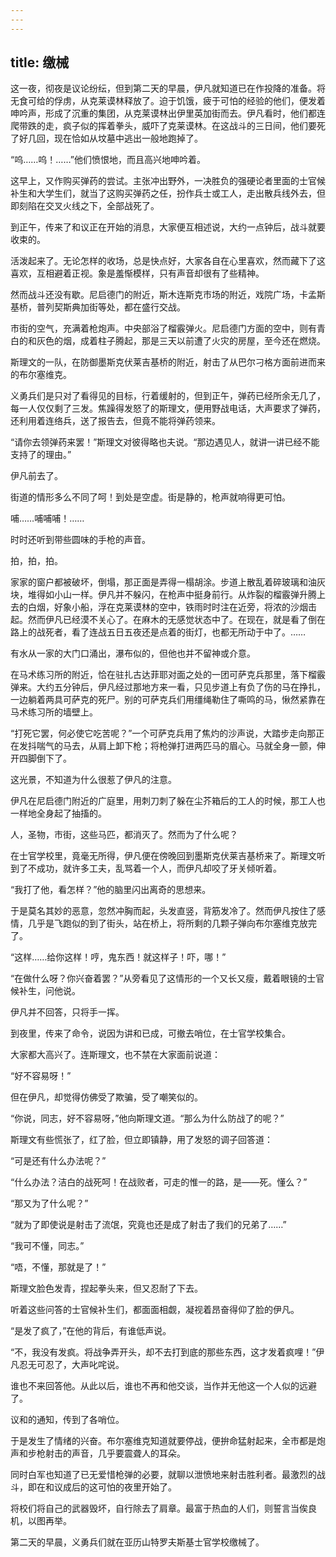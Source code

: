```yaml
---
---
---
```

title: 缴械
---



这一夜，彻夜是议论纷纭，但到第二天的早晨，伊凡就知道已在作投降的准备。将无食可给的俘虏，从克莱谟林释放了。迫于饥饿，疲于可怕的经验的他们，便发着呻吟声，形成了沉重的集团，从克莱谟林出伊里英加街而去。伊凡看时，他们都连爬带跌的走，疯子似的挥着拳头，威吓了克莱谟林。在这战斗的三日间，他们要死了好几回，现在恰如从坟墓中逃出一般地跑掉了。

“呜……呜！……”他们愤恨地，而且高兴地呻吟着。

这早上，又作购买弹药的尝试。主张冲出野外，一决胜负的强硬论者里面的士官候补生和大学生们，就当了这购买弹药之任，扮作兵士或工人，走出散兵线外去，但即刻陷在交叉火线之下，全部战死了。

到正午，传来了和议正在开始的消息，大家便互相述说，大约一点钟后，战斗就要收束的。

活泼起来了。无论怎样的收场，总是快点好，大家各自在心里喜欢，然而藏下了这喜欢，互相避着正视。象是羞惭模样，只有声音却很有了些精神。

然而战斗还没有歇。尼启德门的附近，斯木连斯克市场的附近，戏院广场，卡孟斯基桥，普列契斯典加街等处，都在盛行交战。

市街的空气，充满着枪炮声。中央部浴了榴霰弹火。尼启德门方面的空中，则有青白的和灰色的烟，成着柱子腾起，那是三天以前遭了火灾的房屋，至今还在燃烧。

斯理文的一队，在防御墨斯克伏莱吉基桥的附近，射击了从巴尔刁格方面前进而来的布尔塞维克。

义勇兵们是只对了看得见的目标，行着缓射的，但到正午，弹药已经所余无几了，每一人仅仅剩了三发。焦躁得发怒了的斯理文，便用野战电话，大声要求了弹药，还利用着连络兵，送了报告去，但竟不能将弹药领来。

“请你去领弹药来罢！”斯理文对彼得略也夫说。“那边遇见人，就讲一讲已经不能支持了的理由。”

伊凡前去了。

街道的情形多么不同了呵！到处是空虚。街是静的，枪声就响得更可怕。

哺……哺哺哺！……

时时还听到带些圆味的手枪的声音。

拍，拍，拍。

家家的窗户都被破坏，倒塌，那正面是弄得一榻胡涂。步道上散乱着碎玻璃和油灰块，堆得如小山一样。伊凡并不躲闪，在枪声中挺身前行。从炸裂的榴霰弹升腾上去的白烟，好象小船，浮在克莱谟林的空中，铁雨时时注在近旁，将浓的沙烟击起。然而伊凡已经漠不关心了。在麻木的无感觉状态中了。在现在，就是看了倒在路上的战死者，看了连战五日五夜还是点着的街灯，也都无所动于中了。……

有水从一家的大门口涌出，瀑布似的，但他也并不留神或介意。

在马术练习所的附近，恰在驻扎古达菲耶对面之处的一团可萨克兵那里，落下榴霰弹来。大约五分钟后，伊凡经过那地方来一看，只见步道上有负了伤的马在挣扎，一边躺着两具可萨克的死尸。别的可萨克兵们用缰绳勒住了嘶鸣的马，愀然紧靠在马术练习所的墙壁上。

“打死它罢，何必使它吃苦呢？”一个可萨克兵用了焦灼的沙声说，大踏步走向那正在发抖喘气的马去，从肩上卸下枪；将枪弹打进两匹马的眉心。马就全身一颤，伸开四脚倒下了。

这光景，不知道为什么很惹了伊凡的注意。

伊凡在尼启德门附近的广庭里，用刺刀刺了躲在尘芥箱后的工人的时候，那工人也一样地全身起了抽搐的。

人，圣物，市街，这些马匹，都消灭了。然而为了什么呢？

在士官学校里，竟毫无所得，伊凡便在傍晚回到墨斯克伏莱吉基桥来了。斯理文听到了不成功，就许多工夫，乱骂着一个人，而伊凡却咬了牙关倾听着。

“我打了他，看怎样？”他的脑里闪出离奇的思想来。

于是莫名其妙的恶意，忽然冲胸而起，头发直竖，背筋发冷了。然而伊凡按住了感情，几乎是飞跑似的到了街头，站在桥上，将所剩的几颗子弹向布尔塞维克放完了。

“这样……给你这样！哼，鬼东西！就这样子！吓，哪！”

“在做什么呀？你兴奋着罢？”从旁看见了这情形的一个又长又瘦，戴着眼镜的士官候补生，问他说。

伊凡并不回答，只将手一挥。

到夜里，传来了命令，说因为讲和已成，可撤去哨位，在士官学校集合。

大家都大高兴了。连斯理文，也不禁在大家面前说道：

“好不容易呀！”

但在伊凡，却觉得仿佛受了欺骗，受了嘲笑似的。

“你说，同志，好不容易呀，”他向斯理文道。“那么为什么防战了的呢？”

斯理文有些慌张了，红了脸，但立即镇静，用了发怒的调子回答道：

“可是还有什么办法呢？”

“什么办法？洁白的战死呵！在战败者，可走的惟一的路，是——死。懂么？”

“那又为了什么呢？”

“就为了即使说是射击了流氓，究竟也还是成了射击了我们的兄弟了……”

“我可不懂，同志。”

“唔，不懂，那就是了！”

斯理文脸色发青，捏起拳头来，但又忍耐了下去。

听着这些问答的士官候补生们，都面面相觑，凝视着昂奋得仰了脸的伊凡。

“是发了疯了，”在他的背后，有谁低声说。

“不，我没有发疯。将战争弄开头，却不去打到底的那些东西，这才发着疯哩！”伊凡忍无可忍了，大声叱咤说。

谁也不来回答他。从此以后，谁也不再和他交谈，当作并无他这一个人似的远避了。

议和的通知，传到了各哨位。

于是发生了情绪的兴奋。布尔塞维克知道就要停战，便拚命猛射起来，全市都是炮声和步枪射击的声音，几乎要震聋人的耳朵。

同时白军也知道了已无爱惜枪弹的必要，就聊以泄愤地来射击胜利者。最激烈的战斗，即在和议成后的这可怕的夜里开始了。

将校们将自己的武器毁坏，自行除去了肩章。最富于热血的人们，则誓言当俟良机，以图再举。

第二天的早晨，义勇兵们就在亚历山特罗夫斯基士官学校缴械了。